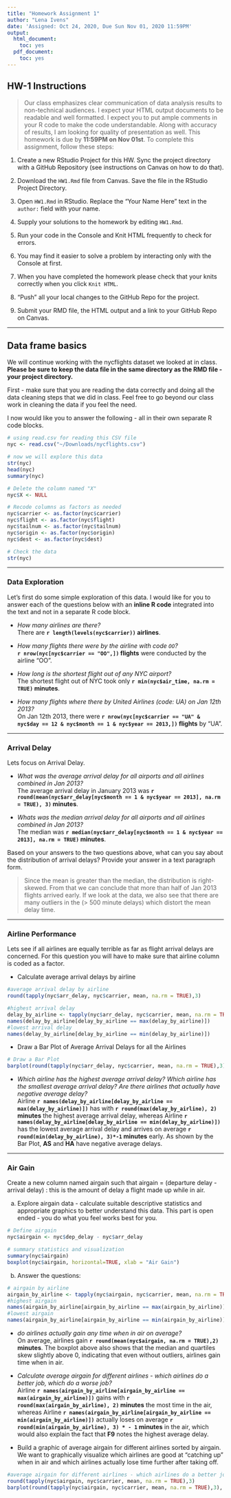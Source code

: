 ```yaml
---
title: "Homework Assignment 1"
author: "Lena Ivens"
date: 'Assigned: Oct 24, 2020, Due Sun Nov 01, 2020 11:59PM'
output:
  html_document:
    toc: yes
  pdf_document:
    toc: yes
---
```


## HW-1 Instructions

> Our class emphasizes clear communication of data analysis results to non-technical audiences. I expect your HTML output documents to be readable and well formatted. I expect you to put ample comments in your R code to make the code understandable. Along with accuracy of results, I am looking for quality of presentation as well. This homework is due by **11:59PM on Nov 01st**.  To complete this assignment, follow these steps:

1. Create a new RStudio Project for this HW. Sync the project directory with a GitHub Repository (see instructions on Canvas on how to do that). 

2. Download the `HW1.Rmd` file from Canvas. Save the file in the RStudio Project Directory. 

3. Open `HW1.Rmd` in RStudio. Replace the "Your Name Here" text in the `author:` field with your name.

4. Supply your solutions to the homework by editing `HW1.Rmd`.

5. Run your code in the Console and Knit HTML frequently to check for errors.

6. You may find it easier to solve a problem by interacting only with the Console at first. 

7. When you have completed the homework please check that your knits correctly when you click `Knit HTML`.

8. "Push" all your local changes to the GitHub Repo for the project.

9. Submit your RMD file, the HTML output and a link to your GitHub Repo on Canvas.

***
## Data frame basics

We will continue working with the nycflights dataset we looked at in class. **Please be sure to keep the data file in the same directory as the RMD file - your project directory.**

First - make sure that you are reading the data correctly and doing all the data cleaning steps that we did in class. Feel free to go beyond our class work in cleaning the data if you feel the need. 

I now would like you to answer the following - all in their own separate R code blocks.

```r
# using read.csv for reading this CSV file
nyc <- read.csv("~/Downloads/nycflights.csv")

# now we will explore this data
str(nyc)
head(nyc)
summary(nyc)

# Delete the column named "X"
nyc$X <- NULL 

# Recode columns as factors as needed
nyc$carrier <- as.factor(nyc$carrier)
nyc$flight <- as.factor(nyc$flight)
nyc$tailnum <- as.factor(nyc$tailnum)
nyc$origin <- as.factor(nyc$origin)
nyc$dest <- as.factor(nyc$dest)

# Check the data
str(nyc)
```
***
### Data Exploration

Let's first do some simple exploration of this data. I would like for you to answer each of the questions below with an **inline R code** integrated into the text and not in a separate R code block.

- *How many airlines are there?*   
There are **`r length(levels(nyc$carrier))` airlines**.

- *How many flights there were by the airline with code `OO`?*  
**`r nrow(nyc[nyc$carrier == "OO",])` flights** were conducted by the airline "OO". 

- *How long is the shortest flight out of any NYC airport?*  
The shortest flight out of NYC took only **`r min(nyc$air_time, na.rm = TRUE)` minutes**. 

- *How many flights where there by United Airlines (code: UA) on Jan 12th 2013?*  
On Jan 12th 2013, there were **`r nrow(nyc[nyc$carrier == "UA" & nyc$day == 12 & nyc$month == 1 & nyc$year == 2013,])` flights** by "UA".

***
### Arrival Delay

Lets focus on Arrival Delay.

- *What was the average arrival delay for all airports and all airlines combined in Jan 2013?*    
The average arrival delay in January 2013 was **`r round(mean(nyc$arr_delay[nyc$month == 1 & nyc$year == 2013], na.rm = TRUE), 3)` minutes**.

- *Whats was the median arrival delay for all airports and all airlines combined in Jan 2013?*    
The median was **`r median(nyc$arr_delay[nyc$month == 1 & nyc$year == 2013], na.rm = TRUE)` minutes**.

Based on your answers to the two questions above, what can you say about the distribution of arrival delays? Provide your answer in a text paragraph form.  

>Since the mean is greater than the median, the distribution is right-skewed. From that we can conclude that more than half of Jan 2013 flights arrived early. If we look at the data, we also see that there are many outliers in the (> 500 minute delays) which distort the mean delay time.

***
### Airline Performance

Lets see if all airlines are equally terrible as far as flight arrival delays are concerned. For this question you will have to make sure that airline column is coded as a factor.

- Calculate average arrival delays by airline  
```r
#average arrival delay by airline
round(tapply(nyc$arr_delay, nyc$carrier, mean, na.rm = TRUE),3)

#highest arrival delay
delay_by_airline <- tapply(nyc$arr_delay, nyc$carrier, mean, na.rm = TRUE)
names(delay_by_airline[delay_by_airline == max(delay_by_airline)])
#lowest arrival delay
names(delay_by_airline[delay_by_airline == min(delay_by_airline)])
```

- Draw a Bar Plot of Average Arrival Delays for all the Airlines  
```r
# Draw a Bar Plot
barplot(round(tapply(nyc$arr_delay, nyc$carrier, mean, na.rm = TRUE),3), las = 2, xlab = "airline", ylab = "average arrival delay")
```

- *Which airline has the highest average arrival delay? Which airline has the smallest average arrival delay? Are there airlines that actually have negative average delay?*  
Airline **`r names(delay_by_airline[delay_by_airline == max(delay_by_airline)])`** has with **`r round(max(delay_by_airline), 2)` minutes** the highest average arrival delay, whereas Airline **`r names(delay_by_airline[delay_by_airline == min(delay_by_airline)])`** has the lowest average arrival delay and arrives on average **`r round(min(delay_by_airline), 3)*-1` minutes** early. As shown by the Bar Plot, **AS** and **HA** have negative average delays.

***
### Air Gain

Create a new column named airgain such that airgain = (departure delay - arrival delay) : this is the amount of delay a flight made up while in air.

a) Explore airgain data - calculate suitable descriptive statistics and appropriate graphics to better understand this data. This part is open ended - you do what you feel works best for you.

```r
# Define airgain
nyc$airgain <- nyc$dep_delay - nyc$arr_delay

# summary statistics and visualization
summary(nyc$airgain)
boxplot(nyc$airgain, horizontal=TRUE, xlab = "Air Gain")
```

b) Answer the questions:
```r
# airgain by airline
airgain_by_airline <- tapply(nyc$airgain, nyc$carrier, mean, na.rm = TRUE)
#highest airgain
names(airgain_by_airline[airgain_by_airline == max(airgain_by_airline)])
#lowest airgain
names(airgain_by_airline[airgain_by_airline == min(airgain_by_airline)])
```

  - *do airlines actually gain any time when in air on average?*   
  On average, airlines gain **`r round(mean(nyc$airgain, na.rm = TRUE),2)` minutes**. The boxplot above also shows that the median and quartiles skew slightly above 0, indicating that even without outliers, airlines gain time when in air.

  - *Calculate average airgain for different airlines - which airlines do a better job, which do a worse job?*  
  Airline **`r names(airgain_by_airline[airgain_by_airline == max(airgain_by_airline)])`** gains with **`r round(max(airgain_by_airline), 2)` minutes** the most time in the air, whereas Airline **`r names(airgain_by_airline[airgain_by_airline == min(airgain_by_airline)])`** actually loses on average **`r round(min(airgain_by_airline), 3) * - 1` minutes** in the air, which would also explain the fact that **F9** notes the highest average delay.

  - Build a graphic  of average airgain for different airlines sorted by airgain. We want to graphically visualize which airlines are good at "catching up" when in air and which airlines actually lose time further after taking off.
```r
#average airgain for different airlines - which airlines do a better job, which do a worse job?
round(tapply(nyc$airgain, nyc$carrier, mean, na.rm = TRUE),3)
barplot(round(tapply(nyc$airgain, nyc$carrier, mean, na.rm = TRUE),3), las = 2, xlab = "airline", ylab = "average airgain")
```

